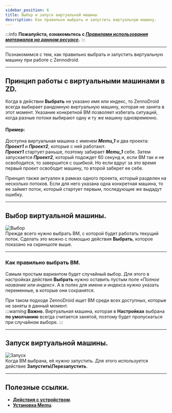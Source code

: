```yaml
---
sidebar_position: 6
title: Выбор и запуск виртуальной машины
description: Как правильно выбрать и запустить виртуальную машину.
---
```

:::info **Пожалуйста, ознакомьтесь с [*Правилами использования материалов на данном ресурсе*](../../Disclaimer).**
:::
_______________________________________________
Познакомимся с тем, как правильно выбрать и запустить виртуальную машину при работе с Zennodroid. 
_______________________________________________
## Принцип работы с виртуальными машинами в ZD.  
Когда в действии **Выбрать** не указано имя или индекс, то ZennoDroid всегда выбирает рандомную виртуальную машину, которая не занята в этот момент. Указание конкретной ВМ позволяет избегать ситуаций, когда разные потоки выбирают одну и ту же машину одновременно.  
#### Пример:  
Доступна виртуальная машина с именем ***Memu_1*** и два проекта: ***Проект1*** и ***Проект2***, которые с ней работают.  
***Проект1*** стартует раньше, поэтому забирает ***Memu_1*** себе. Затем запускается ***Проект2***, который подождет 60 секунд и, если ВМ так и не освободится, то завершится с ошибкой. Но если вдруг за это время первый проект освободит машину, то второй заберет ее себе.  

Принцип также актуален в рамках одного проекта, который разделен на несколько потоков. Если для него указана одна конкретная машина, то ее займет поток, который стартует первым, последующие же выдадут ошибку.  
_______________________________________________
## Выбор виртуальной машины.  
![Выбор](./assets/ChooseVM/ChooseVM_pic1.png)   
Прежде всего нужно выбрать ВМ, с которой будет работать текущий поток. Сделать это можно с помощью действия **Выбрать**, которое показано на скриншоте выше.         
_______________________________________________
### Как правильно выбрать ВМ.  
Самым простым вариантом будет случайный выбор. Для этого в настройках действия **Выбрать** нужно оставить пустым поле *«Полное название или индекс»*. А в полях для имени и индекса нужно указать переменные, в которые они сохранятся.  

При таком подходе ZennoDroid ищет ВМ среди всех доступных, которые не заняты в данный момент.  
:::warning **Важно.**
Виртуальная машина, которая в **Настройках** выбрана **по умолчанию** всегда считается занятой, поэтому будет пропускаться при случайном выборе.
:::    
_______________________________________________
## Запуск виртуальной машины.  
![Запуск](./assets/ChooseVM/ChooseVM_pic2.png)   
Когда ВМ выбрана, её нужно запустить. Для этого используется действие **Запустить\Перезапустить**.  
_______________________________________________
## Полезные ссылки.    
- [**Действия с устройством**](../../Android/action).   
- [**Установка Memu**](../../Installation/Memu_Install).